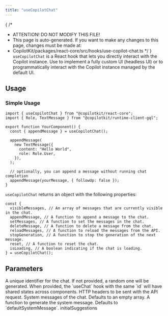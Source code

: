 ```yaml
---
title: "useCopilotChat"
---
```


{
 /*
  * ATTENTION! DO NOT MODIFY THIS FILE!
  * This page is auto-generated. If you want to make any changes to this page, changes must be made at:
  * CopilotKit/packages/react-core/src/hooks/use-copilot-chat.ts
  */
}
`useCopilotChat` is a React hook that lets you directly interact with the
Copilot instance. Use to implement a fully custom UI (headless UI) or to
programmatically interact with the Copilot instance managed by the default
UI.
 
## Usage
 
### Simple Usage
 
```tsx
import { useCopilotChat } from "@copilotkit/react-core";
import { Role, TextMessage } from "@copilotkit/runtime-client-gql";
 
export function YourComponent() {
  const { appendMessage } = useCopilotChat();
 
  appendMessage(
    new TextMessage({
      content: "Hello World",
      role: Role.User,
    }),
  );
 
  // optionally, you can append a message without running chat completion
  appendMessage(yourMessage, { followUp: false });
}
```
 
`useCopilotChat` returns an object with the following properties:
 
```tsx
const {
  visibleMessages, // An array of messages that are currently visible in the chat.
  appendMessage, // A function to append a message to the chat.
  setMessages, // A function to set the messages in the chat.
  deleteMessage, // A function to delete a message from the chat.
  reloadMessages, // A function to reload the messages from the API.
  stopGeneration, // A function to stop the generation of the next message.
  reset, // A function to reset the chat.
  isLoading, // A boolean indicating if the chat is loading.
} = useCopilotChat();
```

## Parameters

<PropertyReference name="id" type="string"  > 
A unique identifier for the chat. If not provided, a random one will be
  generated. When provided, the `useChat` hook with the same `id` will
  have shared states across components.
</PropertyReference>

<PropertyReference name="headers" type="Record<string, string> | Headers"  > 
HTTP headers to be sent with the API request.
</PropertyReference>

<PropertyReference name="initialMessages" type="Message[]"  > 
System messages of the chat. Defaults to an empty array.
</PropertyReference>

<PropertyReference name="makeSystemMessage" type="SystemMessageFunction"  > 
A function to generate the system message. Defaults to `defaultSystemMessage`.
</PropertyReference>

<PropertyReference name="initialSuggestions" type="SuggestionItem[] | 'ai'"  > 
initialSuggestions
</PropertyReference>

